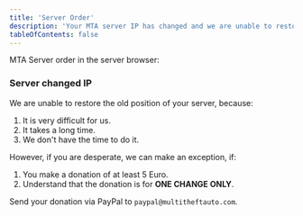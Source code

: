 ```yaml
---
title: 'Server Order'
description: 'Your MTA server IP has changed and we are unable to restore the old position of your server.'
tableOfContents: false
---
```



MTA Server order in the server browser: <code><QueryParameter name="code" placeholder="not provided" /></code>

### Server changed IP

We are unable to restore the old position of your server, because:

1. It is very difficult for us.
2. It takes a long time.
3. We don't have the time to do it.

However, if you are desperate, we can make an exception, if:

1. You make a donation of at least 5 Euro.
2. Understand that the donation is for **ONE CHANGE ONLY**.

Send your donation via PayPal to `paypal@multitheftauto.com`.
